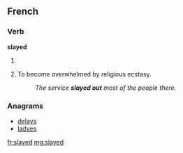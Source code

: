 ==French==

===Verb===
'''slayed'''

# {{chiefly|_|US|uncommon}} {{past of|slay}}
# {{context|religious}} To become overwhelmed by religious ecstasy.
#: ''The service '''slayed out''' most of the people there.''

===Anagrams===
* [[delays#English|delays]]
* [[ladyes#English|ladyes]]

[[fr:slayed]]
[[mg:slayed]]